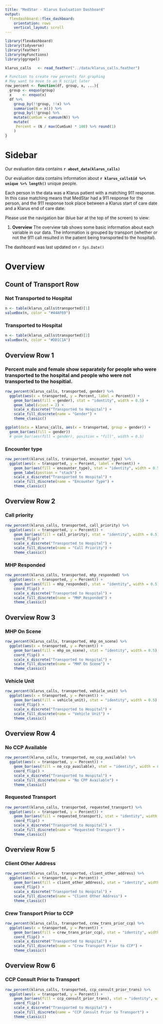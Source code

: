 ```yaml
---
title: "MedStar - Klarus Evaluation Dashboard"
output: 
  flexdashboard::flex_dashboard:
    orientation: rows
    vertical_layout: scroll
---
```


```r
library(flexdashboard)
library(tidyverse)
library(feather)
library(myFunctions)
library(ggrepel)
```

```r
klarus_calls   <- read_feather("../data/klarus_calls.feather")
```

```r
# Function to create row percents for graphing
# May want to move to an R script later
row_percent <- function(df, group, x, ...){
  group <- enquo(group)
  x     <- enquo(x)
  df %>% 
    group_by(!!group, !!x) %>% 
    summarise(N = n()) %>% 
    group_by(!!group) %>% 
    mutate(CumSum = cumsum(N)) %>% 
    mutate(
     Percent = (N / max(CumSum) * 100) %>% round(1)
    ) 
}
```




Sidebar {.sidebar data-width=300}
===============================================================================
Our evaluation data contains **`r about_data(klarus_calls)`**

Our evaluation data contains information about **`r klarus_calls$id %>% unique %>% length()`** unique people.

Each person in the data was a Klarus patient with a matching 911 response. In this case matching means that MedStar had a 911 response for the person, and the 911 response took place between a Klarus start of care date and a Klarus end of care date.

Please use the navigation bar (blue bar at the top of the screen) to view:  

1. **Overview** The overview tab shows some basic information about each variable in our data. The information is grouped by transport (whether or not the 911 call resulted in the patient being transported to the hospital).

The dashboard was last updated on `r Sys.Date()`

Overview
===============================================================================

Count of Transport Row
-------------------------------------------------------------------------------

### Not Transported to Hospital

```r
n <- table(klarus_calls$transported)[1]
valueBox(n, color = "#44AF69")
```

### Transported to Hospital

```r
n <- table(klarus_calls$transported)[2]
valueBox(n, color = "#DD1C1A")
```

Overview Row 1
-------------------------------------------------------------------------------

### Percent male and female show separately for people who were transported to the hospital and people who were not transported to the hospitial.

```r
row_percent(klarus_calls, transported, gender) %>% 
  ggplot(aes(x = transported, y = Percent, label = Percent)) +
    geom_bar(aes(fill = gender), stat = "identity", width = 0.5) +
    geom_label(vjust = 2) +
    scale_x_discrete("Transported to Hospital") +
    scale_fill_discrete(name = "Gender") +
    theme_classic()
```

```r
ggplot(data = klarus_calls, aes(x = transported, group = gender)) +
  geom_bar(aes(fill = gender))
  # geom_bar(aes(fill = gender), position = "fill", width = 0.5)
```



### Encounter type

```r
row_percent(klarus_calls, transported, encounter_type) %>% 
  ggplot(aes(x = transported, y = Percent, label = Percent)) +
    geom_bar(aes(fill = encounter_type), stat = "identity", width = 0.5) +
    geom_label(postion = "stack") +
    scale_x_discrete("Transported to Hospital") +
    scale_fill_discrete(name = "Encounter Type") +
    theme_classic()
```

Overview Row 2
-------------------------------------------------------------------------------

### Call priority

```r
row_percent(klarus_calls, transported, call_priority) %>% 
  ggplot(aes(x = transported, y = Percent)) +
    geom_bar(aes(fill = call_priority), stat = "identity", width = 0.5) +
    coord_flip() +
    scale_x_discrete("Transported to Hospital") +
    scale_fill_discrete(name = "Call Priority") +
    theme_classic()
```

### MHP Responded

```r
row_percent(klarus_calls, transported, mhp_responded) %>% 
  ggplot(aes(x = transported, y = Percent)) +
    geom_bar(aes(fill = mhp_responded), stat = "identity", width = 0.5) +
    coord_flip() +
    scale_x_discrete("Transported to Hospital") +
    scale_fill_discrete(name = "MHP Responded") +
    theme_classic()
```

Overview Row 3
-------------------------------------------------------------------------------

### MHP On Scene

```r
row_percent(klarus_calls, transported, mhp_on_scene) %>% 
  ggplot(aes(x = transported, y = Percent)) +
    geom_bar(aes(fill = mhp_on_scene), stat = "identity", width = 0.5) +
    coord_flip() +
    scale_x_discrete("Transported to Hospital") +
    scale_fill_discrete(name = "MHP On Scene") +
    theme_classic()
```

### Vehicle Unit

```r
row_percent(klarus_calls, transported, vehicle_unit) %>% 
  ggplot(aes(x = transported, y = Percent)) +
    geom_bar(aes(fill = vehicle_unit), stat = "identity", width = 0.5) +
    coord_flip() +
    scale_x_discrete("Transported to Hospital") +
    scale_fill_discrete(name = "Vehicle Unit") +
    theme_classic()
```

Overview Row 4
-------------------------------------------------------------------------------

### No CCP Available

```r
row_percent(klarus_calls, transported, no_ccp_available) %>% 
  ggplot(aes(x = transported, y = Percent)) +
    geom_bar(aes(fill = no_ccp_available), stat = "identity", width = 0.5) +
    coord_flip() +
    scale_x_discrete("Transported to Hospital") +
    scale_fill_discrete(name = "No CPP Available") +
    theme_classic()
```

### Requested Transport

```r
row_percent(klarus_calls, transported, requested_transport) %>% 
  ggplot(aes(x = transported, y = Percent)) +
    geom_bar(aes(fill = requested_transport), stat = "identity", width = 0.5) +
    coord_flip() +
    scale_x_discrete("Transported to Hospital") +
    scale_fill_discrete(name = "Requested Transport") +
    theme_classic()
```

Overview Row 5
-------------------------------------------------------------------------------

### Client Other Address

```r
row_percent(klarus_calls, transported, client_other_address) %>% 
  ggplot(aes(x = transported, y = Percent)) +
    geom_bar(aes(fill = client_other_address), stat = "identity", width = 0.5) +
    coord_flip() +
    scale_x_discrete("Transported to Hospital") +
    scale_fill_discrete(name = "Client Other Address") +
    theme_classic()
```

### Crew Transport Prior to CCP

```r
row_percent(klarus_calls, transported, crew_trans_prior_ccp) %>% 
  ggplot(aes(x = transported, y = Percent)) +
    geom_bar(aes(fill = crew_trans_prior_ccp), stat = "identity", width = 0.5) +
    coord_flip() +
    scale_x_discrete("Transported to Hospital") +
    scale_fill_discrete(name = "Crew Transport Prior to CCP") +
    theme_classic()
```

Overview Row 6
-------------------------------------------------------------------------------

### CCP Consult Prior to Transport

```r
row_percent(klarus_calls, transported, ccp_consult_prior_trans) %>% 
  ggplot(aes(x = transported, y = Percent)) +
    geom_bar(aes(fill = ccp_consult_prior_trans), stat = "identity", width = 0.5) +
    coord_flip() +
    scale_x_discrete("Transported to Hospital") +
    scale_fill_discrete(name = "CCP Consult Prior to Transport") +
    theme_classic()
```
